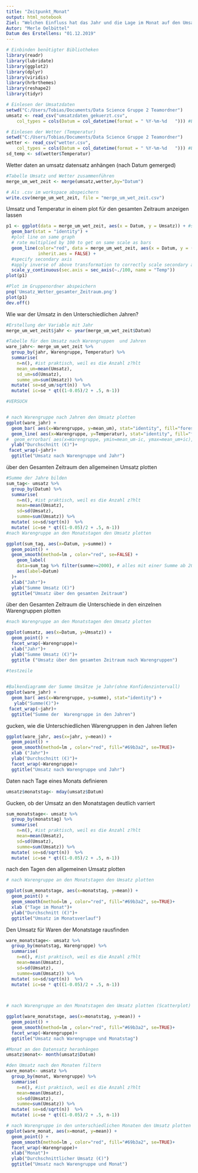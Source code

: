 ```yaml
---
title: "Zeitpunkt_Monat"
output: html_notebook
Ziel: "Welchen Einfluss hat das Jahr und die Lage im Monat auf den Umsatz?"
Autor: "Merle Oelbüttel"
Datum des Erstellens: "01.12.2019"
---
```




```r
# Einbinden benötigter Bibliotheken
library(readr)
library(lubridate)
library(ggplot2)
library(dplyr)
library(viridis)
library(hrbrthemes)
library(reshape2)
library(tidyr)

# Einlesen der Umsatzdaten
setwd("C:/Users/Tobias/Documents/Data Science Gruppe 2 Teamordner")
umsatz <- read_csv("umsatzdaten_gekuerzt.csv", 
    col_types = cols(Datum = col_datetime(format = " %Y-%m-%d   "))) #Eingeben des Datums

# Einlesen der Wetter (Temperatur)
setwd("C:/Users/Tobias/Documents/Data Science Gruppe 2 Teamordner")
wetter <- read_csv("wetter.csv",
    col_types = cols(Datum = col_datetime(format = " %Y-%m-%d   "))) #Eingeben des Datums
sd_temp <- sd(wetter$Temperatur)
```

Wetter daten an umsatz datensatz anhängen (nach Datum gemerged)
```r
#Tabelle Umsatz und Wetter zusammenführen
merge_um_wet_zeit <- merge(umsatz,wetter,by="Datum")

# Als .csv im workspace abspeichern
write.csv(merge_um_wet_zeit, file = "merge_um_wet_zeit.csv")
```

Umsatz und Temperatur in einem plot für den gesamten Zeitraum anzeigen lassen
```r

p1 <- ggplot(data = merge_um_wet_zeit, aes(x = Datum, y = Umsatz)) + #start plot by by plotting bars
  geom_bar(stat = "identity") + 
  #plot line on same graph
  # rate multiplied by 100 to get on same scale as bars
  geom_line(color="red", data = merge_um_wet_zeit, aes(x = Datum, y = (Temperatur)*100, group = 1), 
            inherit.aes = FALSE) +
  #specify secondary axis
  #apply inverse of above transformation to correctly scale secondary axis (/10000000)
  scale_y_continuous(sec.axis = sec_axis(~./100, name = "Temp"))
plot(p1)

#Plot im Gruppenordner abspeichern
png('Umsatz_Wetter_gesamter_Zeitraum.png')
plot(p1)
dev.off()
```


Wie war der Umsatz in den Unterschiedlichen Jahren?
```r
#Erstellung der Variable mit Jahr
merge_um_wet_zeit$jahr <- year(merge_um_wet_zeit$Datum)

#Tabelle für den Umsatz nach Warengruppen  und Jahren
ware_jahr<- merge_um_wet_zeit %>%
  group_by(jahr, Warengruppe, Temperatur) %>%
  summarise(
    n=n(), #ist praktisch, weil es die Anzahl z?hlt
    mean_um=mean(Umsatz),
    sd_um=sd(Umsatz),
    summe_um=sum(Umsatz)) %>%
  mutate( se=sd_um/sqrt(n))  %>%
  mutate( ic=se * qt((1-0.05)/2 + .5, n-1))

#VERSUCH


# nach Warengruppe nach Jahren den Umsatz plotten
ggplot(ware_jahr) +
  geom_bar( aes(x=Warengruppe, y=mean_um), stat="identity", fill="forestgreen", alpha=0.5) +
  geom_line( aes(x=Warengruppe, y=Temperatur), stat="identity", fill="forestgreen", alpha=0.5) +
#  geom_errorbar( aes(x=Warengruppe, ymin=mean_um-ic, ymax=mean_um+ic), width=0.4, colour="orange", alpha=0.9, size=1.5) +
  ylab("Durchschnitt (€)")+
 facet_wrap(~jahr)+
  ggtitle("Umsatz nach Warengruppe und Jahr")


```
über den Gesamten Zeitraum den allgemeinen Umsatz plotten
```r

#Summe der Jahre bilden 
sum_tag<- umsatz %>%
  group_by(Datum) %>%
  summarise(
    n=n(), #ist praktisch, weil es die Anzahl z?hlt
    mean=mean(Umsatz),
    sd=sd(Umsatz),
    summe=sum(Umsatz)) %>%
  mutate( se=sd/sqrt(n))  %>%
  mutate( ic=se * qt((1-0.05)/2 + .5, n-1))
#nach Warengruppe an den Monatstagen den Umsatz plotten

ggplot(sum_tag, aes(x=Datum, y=summe)) +
  geom_point() +
  geom_smooth(method=lm , color="red", se=FALSE) +
    geom_label( 
    data=sum_tag %>% filter(summe>=2000), # alles mit einer Summe ab 2000€ gelabelt
    aes(label=Datum)
  )+
  xlab("Jahr")+
  ylab("Summe Umsatz (€)")
  ggtitle("Umsatz über den gesamten Zeitraum")
```
über den Gesamten Zeitraum die Unterschiede in den einzelnen Warengruppen plotten
```r

#nach Warengruppe an den Monatstagen den Umsatz plotten

ggplot(umsatz, aes(x=Datum, y=Umsatz)) +
  geom_point() +
  facet_wrap(~Warengruppe)+
  xlab("Jahr")+
  ylab("Summe Umsatz (€)")+
  ggtitle ("Umsatz über den gesamten Zeitraum nach Warengruppen")

#testzeile
    
```

```r
#Balkendiagramm der Summe Umsätze je Jahr(ohne Konfidenzintervall)
ggplot(ware_jahr) +
  geom_bar( aes(x=Warengruppe, y=summe), stat="identity") +
   ylab("Summe(€)")+
 facet_wrap(~jahr)+
  ggtitle("Summe der  Warengruppe in den Jahren")

```

gucken, wie die Unterschiedlichen Warengruppen in den Jahren liefen
```r
ggplot(ware_jahr, aes(x=jahr, y=mean)) +
  geom_point() +
  geom_smooth(method=lm , color="red", fill="#69b3a2", se=TRUE)+
  xlab ("Jahr")+
  ylab("Durchschnitt (€)")+
  facet_wrap(~Warengruppe)+
  ggtitle("Umsatz nach Warengruppe und Jahr")


```

Daten nach Tage eines Monats definieren
```r
umsatz$monatstag<- mday(umsatz$Datum)
```

Gucken, ob der Umsatz an den Monatstagen deutlich varriert
```r
sum_monatstage<- umsatz %>%
  group_by(monatstag) %>%
  summarise(
    n=n(), #ist praktisch, weil es die Anzahl z?hlt
    mean=mean(Umsatz),
    sd=sd(Umsatz),
    summe=sum(Umsatz)) %>%
  mutate( se=sd/sqrt(n))  %>%
  mutate( ic=se * qt((1-0.05)/2 + .5, n-1))


```


nach den Tagen den allgemeinen Umsatz plotten
```r
# nach Warengruppe an den Monatstagen den Umsatz plotten

ggplot(sum_monatstage, aes(x=monatstag, y=mean)) +
  geom_point() +
  geom_smooth(method=lm , color="red", fill="#69b3a2", se=TRUE)+
  xlab ("Tage im Monat")+
  ylab("Durchschnitt (€)")+
  ggtitle("Umsatz im Monatsverlauf")


```


Den Umsatz für Waren der Monatstage rausfinden
```r
ware_monatstage<- umsatz %>%
  group_by(monatstag, Warengruppe) %>%
  summarise(
    n=n(), #ist praktisch, weil es die Anzahl z?hlt
    mean=mean(Umsatz),
    sd=sd(Umsatz),
    summe=sum(Umsatz)) %>%
  mutate( se=sd/sqrt(n))  %>%
  mutate( ic=se * qt((1-0.05)/2 + .5, n-1))

        
```




```r
# nach Warengruppe an den Monatstagen den Umsatz plotten (Scatterplot)

ggplot(ware_monatstage, aes(x=monatstag, y=mean)) +
  geom_point() +
  geom_smooth(method=lm , color="red", fill="#69b3a2", se=TRUE)+
  facet_wrap(~Warengruppe)+
  ggtitle("Umsatz nach Warengruppe und Monatstag")


```

```r
#Monat an den Datensatz heranhängen
umsatz$monat<- month(umsatz$Datum) 

#den Umsatz nach den Monaten filtern
ware_monat<- umsatz %>%
  group_by(monat, Warengruppe) %>%
  summarise(
    n=n(), #ist praktisch, weil es die Anzahl z?hlt
    mean=mean(Umsatz),
    sd=sd(Umsatz),
    summe=sum(Umsatz)) %>%
  mutate( se=sd/sqrt(n))  %>%
  mutate( ic=se * qt((1-0.05)/2 + .5, n-1))

# nach Warengruppe in den unterschiedlichen Monaten den Umsatz plotten (Scatterplot)
ggplot(ware_monat, aes(x=monat, y=mean)) +
  geom_point() +
  geom_smooth(method=lm , color="red", fill="#69b3a2", se=TRUE)+
  facet_wrap(~Warengruppe)+
  xlab("Monat")+
  ylab("Durchschnittlicher Umsatz (€)")
  ggtitle("Umsatz nach Warengruppe und Monat")
```

